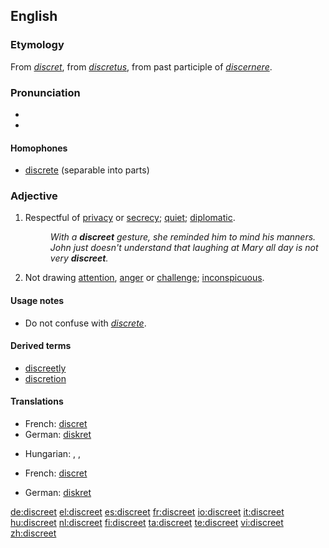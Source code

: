 ==English==

===Etymology===
From {{OF.}} ''[[discret]]'', from {{L.}} ''[[discretus]]'', from past participle of ''[[discernere]]''.

===Pronunciation===
* {{audio|en-us-discreet.ogg|Audio (US)}}
* {{rhymes|iːt}}

====Homophones====
* [[discrete]] (separable into parts)

===Adjective===
{{en-adj}}

# Respectful of [[privacy]] or [[secrecy]]; [[quiet]]; [[diplomatic]].
#: ''With a '''discreet''' gesture, she reminded him to mind his manners.''
#: ''John just doesn't understand that laughing at Mary all day is not very '''discreet'''.''
# Not drawing [[attention]], [[anger]] or [[challenge]]; [[inconspicuous]].

====Usage notes====
* Do not confuse with ''[[discrete]]''.

====Derived terms====
* [[discreetly]]
* [[discretion]]

====Translations====
{{trans-top|respectful of privacy or secrecy; quiet; diplomatic}}
* French: [[discret]]
* German: [[diskret#German|diskret]]
{{trans-mid}}
* Hungarian: {{t|hu|diszkrét}}, {{t|hu|tapintatos}}, {{t|hu|titoktartó}}
{{trans-bottom}}

{{trans-top|not drawing attention, anger or challenge; inconspicuous}}
* French: [[discret]]
{{trans-mid}}
* German: [[diskret#German|diskret]]
{{trans-bottom}}

[[de:discreet]]
[[el:discreet]]
[[es:discreet]]
[[fr:discreet]]
[[io:discreet]]
[[it:discreet]]
[[hu:discreet]]
[[nl:discreet]]
[[fi:discreet]]
[[ta:discreet]]
[[te:discreet]]
[[vi:discreet]]
[[zh:discreet]]